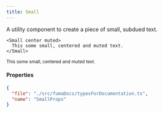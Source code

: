 ```yaml
---
title: Small
---
```



A utility component to create a piece of small, subdued text.

```tsx
<Small center muted>
  This some small, centered and muted text.
</Small>
```

<Small center muted>
  This some small, centered and muted text.
</Small>



#### Properties

```json doc-gen:typescript
{
  "file": "./src/fumaDocs/typesForDocumentation.ts",
  "name": "SmallProps"
}
```
